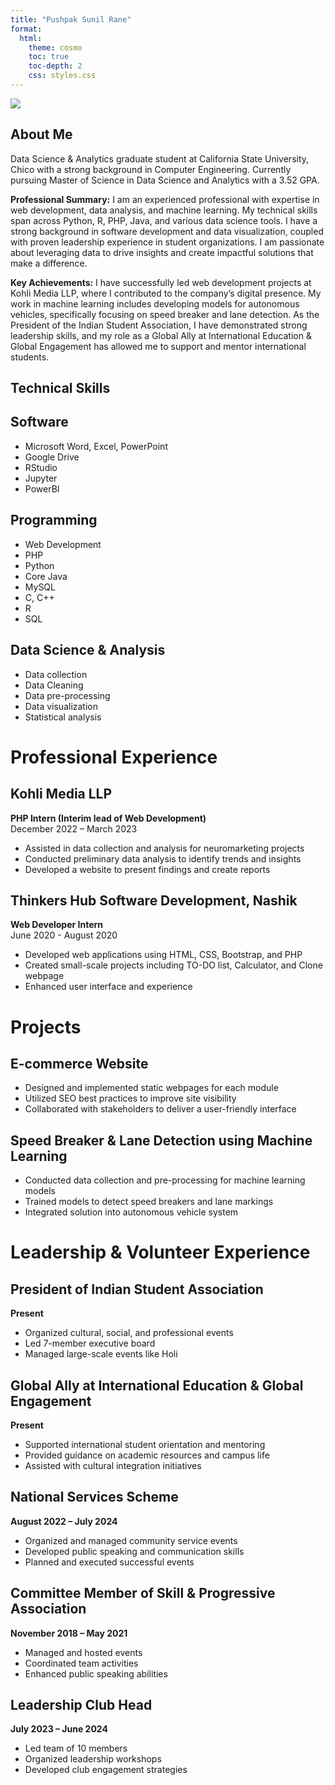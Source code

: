 ```yaml
---
title: "Pushpak Sunil Rane"
format: 
  html:
    theme: cosmo
    toc: true
    toc-depth: 2
    css: styles.css
---
```


:::::: intro-container
:::: profile-section
![](profile.jpg)

::: contact-info
<a href="mailto:prane1@csuchico.edu" title="Email"><i class="fas fa-envelope"></i></a> <a href="https://linkedin.com/in/pushpak-sunil-rane" title="LinkedIn"><i class="fab fa-linkedin"></i></a> <a href="https://github.com/PushpakSunilRane" title="GitHub"><i class="fab fa-github"></i></a>
:::
::::

::: intro-text
# <i class="fas fa-user section-icon"></i> About Me

Data Science & Analytics graduate student at California State University, Chico with a strong background in Computer Engineering. Currently pursuing Master of Science in Data Science and Analytics with a 3.52 GPA.

**Professional Summary:** I am an experienced professional with expertise in web development, data analysis, and machine learning. My technical skills span across Python, R, PHP, Java, and various data science tools. I have a strong background in software development and data visualization, coupled with proven leadership experience in student organizations. I am passionate about leveraging data to drive insights and create impactful solutions that make a difference.

**Key Achievements:** I have successfully led web development projects at Kohli Media LLP, where I contributed to the company's digital presence. My work in machine learning includes developing models for autonomous vehicles, specifically focusing on speed breaker and lane detection. As the President of the Indian Student Association, I have demonstrated strong leadership skills, and my role as a Global Ally at International Education & Global Engagement has allowed me to support and mentor international students.
:::
::::::

:::::: skills-section
# <i class="fas fa-tools section-icon"></i> Technical Skills

::: skill-category
## <i class="fas fa-desktop"></i> Software

-   Microsoft Word, Excel, PowerPoint
-   Google Drive
-   RStudio
-   Jupyter
-   PowerBI
:::

::: skill-category
## <i class="fas fa-code"></i> Programming

-   Web Development
-   PHP
-   Python
-   Core Java
-   MySQL
-   C, C++
-   R
-   SQL
:::

::: skill-category
## <i class="fas fa-chart-bar"></i> Data Science & Analysis

-   Data collection
-   Data Cleaning
-   Data pre-processing
-   Data visualization
-   Statistical analysis
:::
::::::

# <i class="fas fa-briefcase section-icon"></i> Professional Experience

::: experience-item
## <i class="fas fa-building"></i> Kohli Media LLP

**PHP Intern (Interim lead of Web Development)**\
December 2022 – March 2023

-   Assisted in data collection and analysis for neuromarketing projects
-   Conducted preliminary data analysis to identify trends and insights
-   Developed a website to present findings and create reports
:::

::: experience-item
## <i class="fas fa-building"></i> Thinkers Hub Software Development, Nashik

**Web Developer Intern**\
June 2020 - August 2020

-   Developed web applications using HTML, CSS, Bootstrap, and PHP
-   Created small-scale projects including TO-DO list, Calculator, and Clone webpage
-   Enhanced user interface and experience
:::

# <i class="fas fa-project-diagram section-icon"></i> Projects

::: project-item
## <i class="fas fa-shopping-cart"></i> E-commerce Website

-   Designed and implemented static webpages for each module
-   Utilized SEO best practices to improve site visibility
-   Collaborated with stakeholders to deliver a user-friendly interface
:::

::: project-item
## <i class="fas fa-car"></i> Speed Breaker & Lane Detection using Machine Learning

-   Conducted data collection and pre-processing for machine learning models
-   Trained models to detect speed breakers and lane markings
-   Integrated solution into autonomous vehicle system
:::

# <i class="fas fa-users section-icon"></i> Leadership & Volunteer Experience

::: experience-item
## <i class="fas fa-user-tie"></i> President of Indian Student Association

**Present**

-   Organized cultural, social, and professional events
-   Led 7-member executive board
-   Managed large-scale events like Holi
:::

::: experience-item
## <i class="fas fa-handshake"></i> Global Ally at International Education & Global Engagement

**Present**

-   Supported international student orientation and mentoring
-   Provided guidance on academic resources and campus life
-   Assisted with cultural integration initiatives
:::

::: experience-item
## <i class="fas fa-hands-helping"></i> National Services Scheme

**August 2022 – July 2024**

-   Organized and managed community service events
-   Developed public speaking and communication skills
-   Planned and executed successful events
:::

::: experience-item
## <i class="fas fa-users-cog"></i> Committee Member of Skill & Progressive Association

**November 2018 – May 2021**

-   Managed and hosted events
-   Coordinated team activities
-   Enhanced public speaking abilities
:::

::: experience-item
## <i class="fas fa-user-shield"></i> Leadership Club Head

**July 2023 – June 2024**

-   Led team of 10 members
-   Organized leadership workshops
-   Developed club engagement strategies
:::
